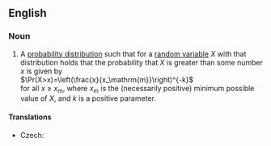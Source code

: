 ==English==
{{wikipedia}}
===Noun===
{{en-noun|head=Pareto [[distribution]]}}

# {{context|statistics}} A [[probability distribution]] such that for a [[random variable]] ''X'' with that distribution holds that the probability that ''X'' is greater than some number ''x'' is given by<br><math>\Pr(X>x)=\left(\frac{x}{x_\mathrm{m}}\right)^{-k}</math><br>for all ''x'' ≥ ''x''<sub>m</sub>, where ''x''<sub>m</sub> is the (necessarily positive) minimum possible value of ''X'', and ''k'' is a positive parameter.

====Translations====
{{trans-top|probability distribution}}
* Czech: {{t-|cs|Paretovo rozdělení|n}}
{{trans-mid}}
{{trans-bottom}}